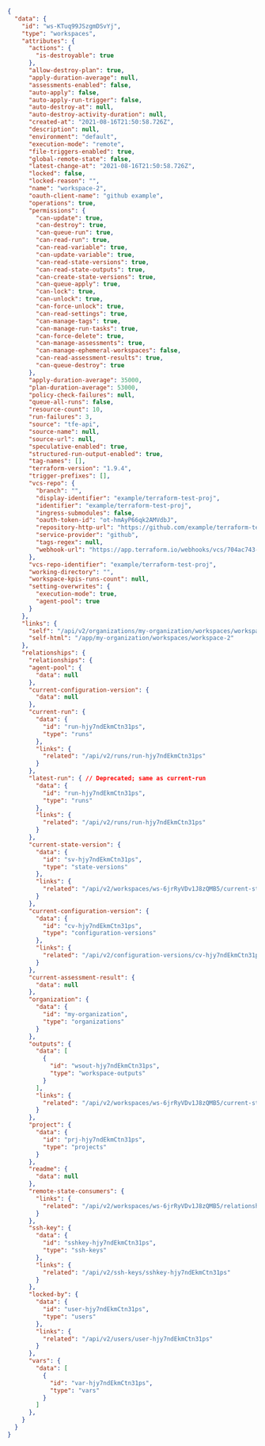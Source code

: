 ```json
{
  "data": {
    "id": "ws-KTuq99JSzgmDSvYj",
    "type": "workspaces",
    "attributes": {
      "actions": {
        "is-destroyable": true
      },
      "allow-destroy-plan": true,
      "apply-duration-average": null,
      "assessments-enabled": false,
      "auto-apply": false,
      "auto-apply-run-trigger": false,
      "auto-destroy-at": null,
      "auto-destroy-activity-duration": null,
      "created-at": "2021-08-16T21:50:58.726Z",
      "description": null,
      "environment": "default",
      "execution-mode": "remote",
      "file-triggers-enabled": true,
      "global-remote-state": false,
      "latest-change-at": "2021-08-16T21:50:58.726Z",
      "locked": false,
      "locked-reason": "",
      "name": "workspace-2",
      "oauth-client-name": "github example",
      "operations": true,
      "permissions": {
        "can-update": true,
        "can-destroy": true,
        "can-queue-run": true,
        "can-read-run": true,
        "can-read-variable": true,
        "can-update-variable": true,
        "can-read-state-versions": true,
        "can-read-state-outputs": true,
        "can-create-state-versions": true,
        "can-queue-apply": true,
        "can-lock": true,
        "can-unlock": true,
        "can-force-unlock": true,
        "can-read-settings": true,
        "can-manage-tags": true,
        "can-manage-run-tasks": true,
        "can-force-delete": true,
        "can-manage-assessments": true,
        "can-manage-ephemeral-workspaces": false,
        "can-read-assessment-results": true,
        "can-queue-destroy": true
      },
      "apply-duration-average": 35000,
      "plan-duration-average": 53000,
      "policy-check-failures": null,
      "queue-all-runs": false,
      "resource-count": 10,
      "run-failures": 3,
      "source": "tfe-api",
      "source-name": null,
      "source-url": null,
      "speculative-enabled": true,
      "structured-run-output-enabled": true,
      "tag-names": [],
      "terraform-version": "1.9.4",
      "trigger-prefixes": [],
      "vcs-repo": {
        "branch": "",
        "display-identifier": "example/terraform-test-proj",
        "identifier": "example/terraform-test-proj",
        "ingress-submodules": false,
        "oauth-token-id": "ot-hmAyP66qk2AMVdbJ",
        "repository-http-url": "https://github.com/example/terraform-test-proj",
        "service-provider": "github",
        "tags-regex": null,
        "webhook-url": "https://app.terraform.io/webhooks/vcs/704ac743-df64-4b8e-b9a3-a4c5fe1bec87"
      },
      "vcs-repo-identifier": "example/terraform-test-proj",
      "working-directory": "",
      "workspace-kpis-runs-count": null,
      "setting-overwrites": {
        "execution-mode": true,
        "agent-pool": true
      }
    },
    "links": {
      "self": "/api/v2/organizations/my-organization/workspaces/workspace-2",
      "self-html": "/app/my-organization/workspaces/workspace-2"
    },
    "relationships": {
      "relationships": {
      "agent-pool": {
        "data": null
      },
      "current-configuration-version": {
        "data": null
      },
      "current-run": {
        "data": {
          "id": "run-hjy7ndEkmCtn31ps",
          "type": "runs"
        },
        "links": {
          "related": "/api/v2/runs/run-hjy7ndEkmCtn31ps"
        }
      },
      "latest-run": { // Deprecated; same as current-run
        "data": {
          "id": "run-hjy7ndEkmCtn31ps",
          "type": "runs"
        },
        "links": {
          "related": "/api/v2/runs/run-hjy7ndEkmCtn31ps"
        }
      },
      "current-state-version": {
        "data": {
          "id": "sv-hjy7ndEkmCtn31ps",
          "type": "state-versions"
        },
        "links": {
          "related": "/api/v2/workspaces/ws-6jrRyVDv1J8zQMB5/current-state-version"
        }
      },
      "current-configuration-version": {
        "data": {
          "id": "cv-hjy7ndEkmCtn31ps",
          "type": "configuration-versions"
        },
        "links": {
          "related": "/api/v2/configuration-versions/cv-hjy7ndEkmCtn31ps"
        }
      },
      "current-assessment-result": {
        "data": null
      },
      "organization": {
        "data": {
          "id": "my-organization",
          "type": "organizations"
        }
      },
      "outputs": {
        "data": [
          {
            "id": "wsout-hjy7ndEkmCtn31ps",
            "type": "workspace-outputs"
          }
        ],
        "links": {
          "related": "/api/v2/workspaces/ws-6jrRyVDv1J8zQMB5/current-state-version-outputs"
        }
      },
      "project": {
        "data": {
          "id": "prj-hjy7ndEkmCtn31ps",
          "type": "projects"
        }
      },
      "readme": {
        "data": null
      },
      "remote-state-consumers": {
        "links": {
          "related": "/api/v2/workspaces/ws-6jrRyVDv1J8zQMB5/relationships/remote-state-consumers"
        }
      },
      "ssh-key": {
        "data": {
          "id": "sshkey-hjy7ndEkmCtn31ps",
          "type": "ssh-keys"
        },
        "links": {
          "related": "/api/v2/ssh-keys/sshkey-hjy7ndEkmCtn31ps"
        }
      },
      "locked-by": {
        "data": {
          "id": "user-hjy7ndEkmCtn31ps",
          "type": "users"
        },
        "links": {
          "related": "/api/v2/users/user-hjy7ndEkmCtn31ps"
        }
      },
      "vars": {
        "data": [
          {
            "id": "var-hjy7ndEkmCtn31ps",
            "type": "vars"
          }
        ]
      },
    }
  }
}
```
